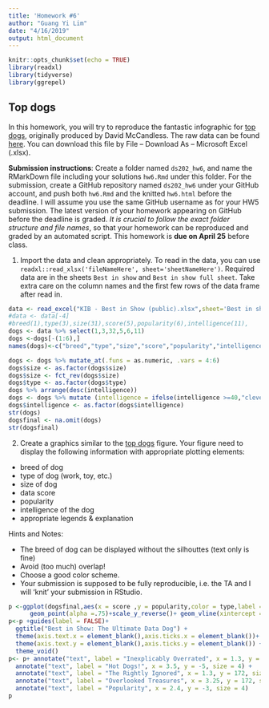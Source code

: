 ```yaml
---
title: 'Homework #6'
author: "Guang Yi Lim"
date: "4/16/2019"
output: html_document
---
```


```r
knitr::opts_chunk$set(echo = TRUE)
library(readxl)
library(tidyverse)
library(ggrepel)
```

## Top dogs

In this homework, you will try to reproduce the fantastic infographic for [top dogs](https://informationisbeautiful.net/visualizations/best-in-show-whats-the-top-data-dog/), originally produced by David McCandless. The raw data can be found [here](https://docs.google.com/spreadsheets/d/1l_HfF5EaN-QgnLc2UYdCc7L2CVrk0p3VdGB1godOyhk/edit#gid=10). You can download this file by File -- Download As -- Microsoft Excel (.xlsx).

**Submission instructions**: Create a folder named `ds202_hw6`, and name the RMarkDown file including your solutions `hw6.Rmd` under this folder. For the submission, create a GitHub repository named `ds202_hw6` under your GitHub account, and push both `hw6.Rmd` and the knitted `hw6.html` before the deadline. I will assume you use the same GitHub username as for your HW5 submission. The latest version of your homework appearing on GitHub before the deadline is graded. *It is crucial to follow the exact folder structure and file names*, so that your homework can be reproduced and graded by an automated script. This homework is **due on April 25** before class.

1. Import the data and clean appropriately. To read in the data, you can use `readxl::read_xlsx('fileNameHere', sheet='sheetNameHere')`. Required data are in the sheets `Best in show` and `Best in show full sheet`. Take extra care on the column names and the first few rows of the data frame after read in.
```r
data <- read_excel("KIB - Best in Show (public).xlsx",sheet='Best in show full sheet')
#data <- data[-4]
#breed(1),type(3),size(31),score(5),popularity(6),intelligence(11),
dogs <- data %>% select(1,3,32,5,6,11)
dogs <-dogs[-(1:6),]
names(dogs)<-c("breed","type","size","score","popularity","intelligence")

dogs <- dogs %>% mutate_at(.funs = as.numeric, .vars = 4:6)
dogs$size <- as.factor(dogs$size)
dogs$size <- fct_rev(dogs$size)
dogs$type <- as.factor(dogs$type)
dogs %>% arrange(desc(intelligence))
dogs <- dogs %>% mutate (intelligence = ifelse(intelligence >=40,"clever","dumb"))
dogs$intelligence <- as.factor(dogs$intelligence)  
str(dogs)  
dogsfinal <- na.omit(dogs)
str(dogsfinal)
```
2. Create a graphics similar to the  [top dogs](https://informationisbeautiful.net/visualizations/best-in-show-whats-the-top-data-dog/) figure. Your figure need to display the following information with appropriate plotting elements:

- breed of dog
- type of dog (work, toy, etc.)
- size of dog
- data score 
- popularity
- intelligence of the dog
- appropriate legends & explanation

Hints and Notes:

- The breed of dog can be displayed without the silhouttes (text only is fine)
- Avoid (too much) overlap!
- Choose a good color scheme.
- Your submission is supposed to be fully reproducible, i.e. the TA and I will 'knit' your submission in RStudio. 
```r
p <-ggplot(dogsfinal,aes(x = score ,y = popularity,color = type,label = breed,shape = intelligence,size =size))+
      geom_point(alpha =.75)+scale_y_reverse()+ geom_vline(xintercept = 2.375) + geom_hline(yintercept = 87.5)
p<-p +guides(label = FALSE)+
  ggtitle("Best in Show: The Ultimate Data Dog") +
  theme(axis.text.x = element_blank(),axis.ticks.x = element_blank())+
  theme(axis.text.y = element_blank(),axis.ticks.y = element_blank()) +geom_text_repel(size=2,segment.size = 0.2)+
  theme_void()
p<- p+ annotate("text", label = "Inexplicably Overrated", x = 1.3, y = -5, size = 4)+
  annotate("text", label = "Hot Dogs!", x = 3.5, y = -5, size = 4) + 
  annotate("text", label = "The Rightly Ignored", x = 1.3, y = 172, size = 4) + 
  annotate("text", label = "Overlooked Treasures", x = 3.25, y = 172, size = 4) + 
  annotate("text", label = "Popularity", x = 2.4, y = -3, size = 4)
p

```